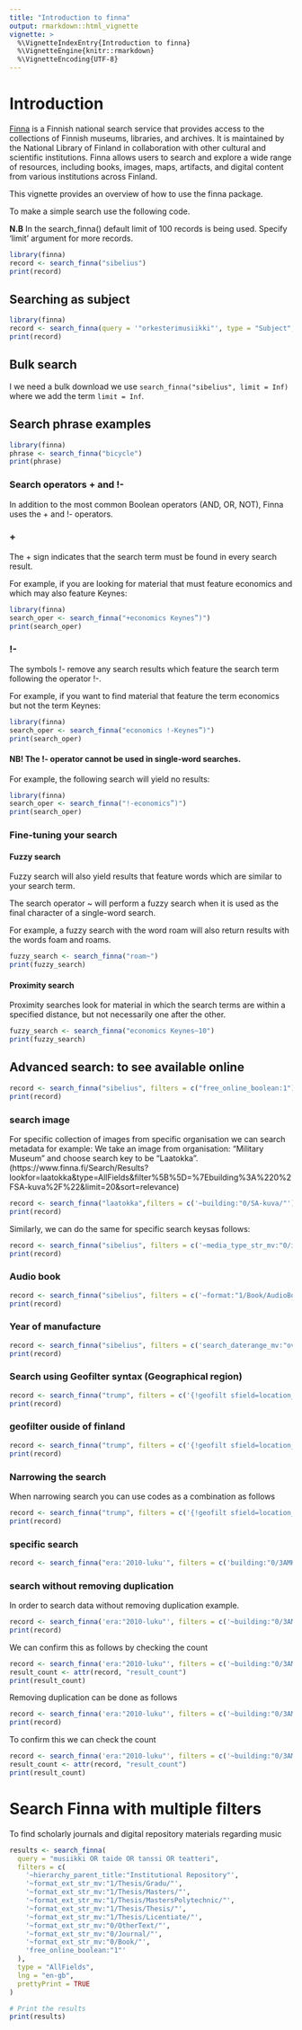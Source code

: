 ```yaml
---
title: "Introduction to finna"
output: rmarkdown::html_vignette
vignette: >
  %\VignetteIndexEntry{Introduction to finna}
  %\VignetteEngine{knitr::rmarkdown}
  %\VignetteEncoding{UTF-8}
---
```


# Introduction


[Finna](https://www.finna.fi/) is a Finnish national search service that provides access to the collections of Finnish museums, libraries, and archives. It is maintained by the National Library of Finland in collaboration with other cultural and scientific institutions. Finna allows users to search and explore a wide range of resources, including books, images, maps, artifacts, and digital content from various institutions across Finland.

This vignette provides an overview of how to use the finna package.

To make a simple search use the following code.

**N.B** In the search_finna() default limit of 100 records is being used. Specify 'limit' argument for more records.


```r
library(finna)
record <- search_finna("sibelius")
print(record)
```

## Searching as subject

```r
library(finna)
record <- search_finna(query = '"orkesterimusiikki"', type = "Subject", lng = "en-gb")
print(record)
```
## Bulk search 
 
 I we need a bulk download we use
`search_finna("sibelius", limit = Inf)` where we add the term `limit = Inf`.

## Search phrase examples
```r
library(finna)
phrase <- search_finna("bicycle")
print(phrase)
```


### Search operators + and !-
In addition to the most common Boolean operators (AND, OR, NOT), Finna uses the + and !- operators.

### +

The + sign indicates that the search term must be found in every search result.

For example, if you are looking for material that must feature economics and which may also feature Keynes:

```r
library(finna)
search_oper <- search_finna("+economics Keynes”)")
print(search_oper)
```

### !-

The symbols !- remove any search results which feature the search term following the operator !-.

For example, if you want to find material that feature the term economics but not the term Keynes:


```r
library(finna)
search_oper <- search_finna("economics !-Keynes”)")
print(search_oper)
```

#### NB! The !- operator cannot be used in single-word searches.

For example, the following search will yield no results:

```r
library(finna)
search_oper <- search_finna("!-economics”)")
print(search_oper)
```

### Fine-tuning your search

#### Fuzzy search

Fuzzy search will also yield results that feature words which are similar to your search term.

The search operator ~ will perform a fuzzy search when it is used as the final character of a single-word search.

For example, a fuzzy search with the word roam will also return results with the words foam and roams.

```r
fuzzy_search <- search_finna("roam~")
print(fuzzy_search)
```

#### Proximity search

Proximity searches look for material in which the search terms are within a 
specified distance, but not necessarily one after the other.

```r
fuzzy_search <- search_finna("economics Keynes~10")
print(fuzzy_search)
```

## Advanced search: to see available online


```r
record <- search_finna("sibelius", filters = c("free_online_boolean:1"))
print(record)
```

### search image

For specific collection of images from specific organisation we can search metadata for example: We take an image from organisation: "Military Museum" and choose search key to be "Laatokka". (https://www.finna.fi/Search/Results?lookfor=laatokka&type=AllFields&filter%5B%5D=%7Ebuilding%3A%220%2FSA-kuva%2F%22&limit=20&sort=relevance)

```r
record <- search_finna("laatokka",filters = c('~building:"0/SA-kuva/"'))
print(record)
```

Similarly, we can do the same for specific search keysas follows:
```r
record <- search_finna("sibelius", filters = c('~media_type_str_mv:"0/image/"'))
print(record)
```


### Audio book

```r
record <- search_finna("sibelius", filters = c('~format:"1/Book/AudioBook/"'))
print(record)
```

### Year of manufacture

```r
record <- search_finna("sibelius", filters = c('search_daterange_mv:"overlap|[-5000 TO 5000]"'))
print(record)
```

### Search using Geofilter syntax (Geographical region)

```r
record <- search_finna("trump", filters = c('{!geofilt sfield=location_geo pt=61.663987171517796,24.17263895273209 d=212.53603751769646}'))
print(record)
```

### geofilter ouside of finland


```r
record <- search_finna("trump", filters = c('{!geofilt sfield=location_geo pt=39.3130504637139,-76.33021295070648 d=281.83790818401854}'))
print(record)
```

### Narrowing the search 

When narrowing search you can  use codes as a combination as follows

```r
record <- search_finna("trump", filters = c('{!geofilt sfield=location_geo pt=61.663987171517796,24.17263895273209 d=212.53603751769646},author_facet:"Häkkinen,Hannu"'))
print(record)
```


### specific search 

```r
record <- search_finna("era:'2010-luku'", filters = c('building:"0/3AMK/"'))

```

### search without removing duplication

In order to search data without removing duplication
example.

```r
record <- search_finna('era:"2010-luku"', filters = c('~building:"0/3AMK/"', 'finna.deduplication:"1"'))
print(record)
```
We can confirm this as follows by checking the count

```r
record <- search_finna('era:"2010-luku"', filters = c('~building:"0/3AMK/"', 'finna.deduplication:"1"'))
result_count <- attr(record, "result_count")
print(result_count)
```

Removing duplication can be done as follows

```r
record <- search_finna('era:"2010-luku"', filters = c('~building:"0/3AMK/"', 'finna.deduplication:"0"'))
print(record)
```

To confirm this we can check the count 

```r
record <- search_finna('era:"2010-luku"', filters = c('~building:"0/3AMK/"', 'finna.deduplication:"0"'))
result_count <- attr(record, "result_count")
print(result_count)
```

# Search Finna with multiple filters 
To find scholarly journals and digital repository materials regarding music 

```r
results <- search_finna(
  query = "musiikki OR taide OR tanssi OR teatteri",
  filters = c(
    '~hierarchy_parent_title:"Institutional Repository"',
    '~format_ext_str_mv:"1/Thesis/Gradu/"',
    '~format_ext_str_mv:"1/Thesis/Masters/"',
    '~format_ext_str_mv:"1/Thesis/MastersPolytechnic/"',
    '~format_ext_str_mv:"1/Thesis/Thesis/"',
    '~format_ext_str_mv:"1/Thesis/Licentiate/"',
    '~format_ext_str_mv:"0/OtherText/"',
    '~format_ext_str_mv:"0/Journal/"',
    '~format_ext_str_mv:"0/Book/"',
    'free_online_boolean:"1"'
  ),
  type = "AllFields",
  lng = "en-gb",
  prettyPrint = TRUE
)

# Print the results
print(results)
```
